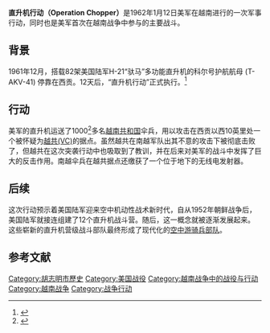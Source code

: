 {{Refimprove|time=2020-08-08T16:22:16+00:00}}
{{Infobox military conflict
|conflict=直升机行动
|partof=[[越南战争|越南战争]]
|image=File:Color shawnee over rice paddies.jpg
|caption=在南越上空飞行的美国陆军H-21“驮马”多功能直升机飞行
|date=1962年12月
|place=[[越南共和国|越南共和国]]
|result=美国、越南共和国取得胜利<ref name="BattlefieldVietnam">{{YouTube|FKjYalIpb3Y|Battlefield Viet Nam Episode 5 "The Undeclared War" }} PBS.</ref>
|combatant1=
{{flag|South Vietnam}}
{{flag|United States}}
|combatant2={{flagicon|South Vietnam|1975}} [[越南南方民族解放阵线|越南南方民族解放阵线]]
|commander1={{flagicon|South Vietnam}} [[阮春荣|阮春荣]]
|commander2=未知
|strength1=1000人
|strength2=50人
|casualties1=無
|casualties2=6人死亡
}}
{{Campaignbox 越南戰爭}}

'''直升机行动（Operation Chopper）'''是1962年1月12日美军在越南进行的一次军事行动，同时也是美军首次在越南战争中参与的主要战斗。 

== 背景 ==
1961年12月，搭载82架美国陆军H-21“驮马”多功能直升机的科尔号护航航母 (T-AKV-41) 停靠在西贡。12天后，“直升机行动”正式执行。<ref>{{Cite journal|title=Anzio Beachhead, 22 January - 25 May 1944|url=http://dx.doi.org/10.21236/ada232712|last=ARMY CENTER OF MILITARY HISTORY WASHINGTON DC|date=1990-01-01|location=Fort Belvoir, VA}}</ref>

== 行动 ==
美军的直升机运送了1000<ref>{{Cite web|title=Vietnam War - The Vietnam War|url=http://www.vietnam-war.info/battles/operation_chopper.php|archiveurl=https://web.archive.org/web/20110525185530/http://www.vietnam-war.info/battles/operation_chopper.php|archivedate=2011-05-25}}</ref>多名[[越南共和國陸軍|越南共和国]]伞兵，用以攻击在西贡以西10英里处一个被怀疑为[[越南南方民族解放陣線|越共(VC)]]的据点。虽然越共在南越军队出其不意的攻击下被彻底击败了，但越共在这次突袭行动中也吸取到了教训，并在后来对美军的战斗中发挥了巨大的反击作用。南越伞兵在越共据点还缴获了一个位于地下的无线电发射器。

== 后续 ==
这次行动预示着美国陆军迎来空中机动性战术新时代，自从1952年朝鲜战争后，美国陆军就接连组建了12个直升机战斗营。随后，这一概念就被逐渐发展起来。这些崭新的直升机营级战斗部队最终形成了现代化的[[美國陸軍第1騎兵師|空中游骑兵部队]]。

== 参考文献 ==
{{Reflist}}
[[Category:胡志明市歷史|Category:胡志明市歷史]]
[[Category:美国战役|Category:美国战役]]
[[Category:越南战争中的战役与行动|Category:越南战争中的战役与行动]]
[[Category:越南战争|Category:越南战争]]
[[Category:战争行动|Category:战争行动]]